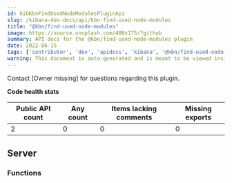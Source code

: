 ```yaml
---
id: kibKbnFindUsedNodeModulesPluginApi
slug: /kibana-dev-docs/api/kbn-find-used-node-modules
title: "@kbn/find-used-node-modules"
image: https://source.unsplash.com/400x175/?github
summary: API docs for the @kbn/find-used-node-modules plugin
date: 2022-06-15
tags: ['contributor', 'dev', 'apidocs', 'kibana', '@kbn/find-used-node-modules']
warning: This document is auto-generated and is meant to be viewed inside our experimental, new docs system. Reach out in #docs-engineering for more info.
---
```




Contact [Owner missing] for questions regarding this plugin.

**Code health stats**

| Public API count  | Any count | Items lacking comments | Missing exports |
|-------------------|-----------|------------------------|-----------------|
| 2 | 0 | 0 | 0 |

## Server

### Functions
<DocDefinitionList data={kbnFindUsedNodeModulesObj.server.functions}/>

